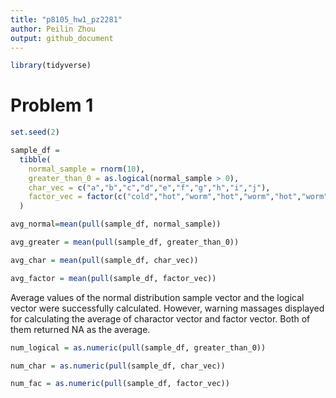 ```yaml
---
title: "p8105_hw1_pz2281"
author: Peilin Zhou
output: github_document
---
```

```r
library(tidyverse)
```

# Problem 1
```r
set.seed(2)

sample_df = 
  tibble(
    normal_sample = rnorm(10),
    greater_than_0 = as.logical(normal_sample > 0),
    char_vec = c("a","b","c","d","e","f","g","h","i","j"),
    factor_vec = factor(c("cold","hot","worm","hot","worm","hot","worm","cold","cold","hot"))
  )

avg_normal=mean(pull(sample_df, normal_sample))

avg_greater = mean(pull(sample_df, greater_than_0))

avg_char = mean(pull(sample_df, char_vec))

avg_factor = mean(pull(sample_df, factor_vec))
```
Average values of the normal distribution sample vector and the logical vector were successfully calculated. However, warning massages displayed for calculating the average of charactor vector and factor vector. Both of them returned NA as the average.

```r
num_logical = as.numeric(pull(sample_df, greater_than_0))

num_char = as.numeric(pull(sample_df, char_vec))

num_fac = as.numeric(pull(sample_df, factor_vec))
```


